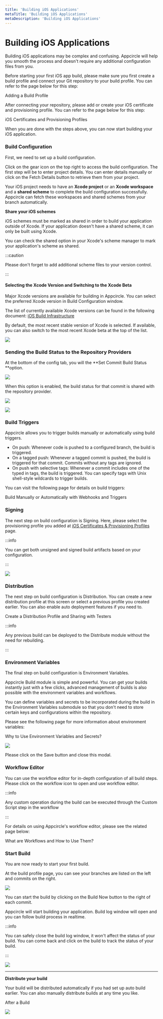 ```yaml
---
title: 'Building iOS Applications'
metaTitle: 'Building iOS Applications'
metaDescription: 'Building iOS Applications'
---
```



# Building iOS Applications

Building iOS applications may be complex and confusing. Appcircle will help you smooth the process and doesn't require any additional configuration files from you.&#x20;

Before starting your first iOS app build, please make sure you first create a build profile and connect your Git repository to your build profile. You can refer to the page below for this step:

<ContentRef url="../build/adding-a-build-profile">Adding a Build Profile</ContentRef>

After connecting your repository, please add or create your iOS certificate and provisioning profile. You can refer to the page below for this step:

<ContentRef url="../signing-identities/ios-certificates-and-provisioning-profiles">
  iOS Certificates and Provisioning Profiles
</ContentRef>

When you are done with the steps above, you can now start building your iOS application.

### Build Configuration

First, we need to set up a build configuration.

Click on the gear icon on the top right to access the build configuration. The first step will be to enter project details. You can enter details manually or click on the Fetch Details button to retrieve them from your project.

Your iOS project needs to have an **Xcode project** or an **Xcode workspace** and a **shared scheme** to complete the build configuration successfully. Appcircle can fetch these workspaces and shared schemes from your branch automatically.

**Share your iOS schemes**

iOS schemes must be marked as shared in order to build your application outside of Xcode. If your application doesn't have a shared scheme, it can only be built using Xcode.

You can check the shared option in your Xcode's scheme manager to mark your application's scheme as shared.

:::caution

Please don't forget to add additional scheme files to your version control.

:::

#### Selecting the Xcode Version and Switching to the Xcode Beta

Major Xcode versions are available for building in Appcircle. You can select the preferred Xcode version in Build Configuration window.

The list of currently available Xcode versions can be found in the following document: [iOS Build Infrastructure](../infrastructure/ios-build-infrastructure)

By default, the most recent stable version of Xcode is selected. If available, you can also switch to the most recent Xcode beta at the top of the list.

![](https://cdn.appcircle.io/docs/assets/04-01b-Build-Conf-Prj.jpg)

### Sending the Build Status to the Repository Providers

At the bottom of the config tab, you will the **Set Commit Build Status **option.

![](<https://cdn.appcircle.io/docs/assets/image (8).png>)

When this option is enabled, the build status for that commit is shared with the repository provider.

![](<https://cdn.appcircle.io/docs/assets/image (213).png>)

![](https://cdn.appcircle.io/docs/assets/appcircle-github-commit-status-pass.png)

### Build Triggers

Appcircle allows you to trigger builds manually or automatically using build triggers.

- On push: Whenever code is pushed to a configured branch, the build is triggered.
- On a tagged push: Whenever a tagged commit is pushed, the build is triggered for that commit. Commits without any tags are ignored.
- On push with selective tags: Whenever a commit includes one of the typed in tags, the build is triggered. You can specify tags with Unix shell-style wildcards to trigger builds.

You can visit the following page for details on build triggers:

<ContentRef url="../build/build-manually-or-with-triggers">
  Build Manually or Automatically with Webhooks and Triggers
</ContentRef>

###

### Signing

The next step on build configuration is Signing. Here, please select the provisioning profile you added at [iOS Certificates & Provisioning Profiles](../signing-identities/ios-certificates-and-provisioning-profiles) page.

:::info

You can get both unsigned and signed build artifacts based on your configuration.

:::

![](<https://cdn.appcircle.io/docs/assets/04-04a-Build-Conf-Dist (1).jpg>)

### Distribution

The next step on build configuration is Distribution. You can create a new distribution profile at this screen or select a previous profile you created earlier. You can also enable auto deployment features if you need to.

<ContentRef url="../distribute/create-or-select-a-distribution-profile">
  Create a Distribution Profile and Sharing with Testers
</ContentRef>

:::info

Any previous build can be deployed to the Distribute module without the need for rebuilding.

:::

###

### Environment Variables

The final step on build configuration is Environment Variables.&#x20;

Appcircle Build module is simple and powerful. You can get your builds instantly just with a few clicks, advanced management of builds is also possible with the environment variables and workflows.

You can define variables and secrets to be incorporated during the build in the Environment Variables submodule so that you don't need to store certain keys and configurations within the repository.

Please see the following page for more information about environment variables:

<ContentRef url="../environment-variables/why-to-use-environment-variables-and-secrets">
  Why to Use Environment Variables and Secrets?
</ContentRef>

![](https://cdn.appcircle.io/docs/assets/04-04a-Build-Conf-Env.jpg)

Please click on the Save button and close this modal.

### Workflow Editor

You can use the workflow editor for in-depth configuration of all build steps. Please click on the workflow icon to open and use workflow editor.

:::info

Any custom operation during the build can be executed through the Custom Script step in the workflow

:::

For details on using Appcircle's workflow editor, please see the related page below:

<ContentRef url="../workflows/why-to-use-workflows">What are Workflows and How to Use Them?</ContentRef>

###

### Start Build

You are now ready to start your first build.

At the build profile page, you can see your branches are listed on the left and commits on the right.&#x20;

![](https://cdn.appcircle.io/docs/assets/start-build.png)

You can start the build by clicking on the Build Now button to the right of each commit.

Appcircle will start building your application. Build log window will open and you can follow build process in realtime.

:::info

You can safely close the build log window, it won't affect the status of your build. You can come back and click on the build to track the status of your build.

:::

![](https://cdn.appcircle.io/docs/assets/03-06b-iOS-Build-Building.jpg)

---

**Distribute your build**

Your build will be distributed automatically if you had set up auto build earlier. You can also manually distribute builds at any time you like.

<ContentRef url="../build/after-a-build">After a Build</ContentRef>

![](https://cdn.appcircle.io/docs/assets/build-distribute.png)
